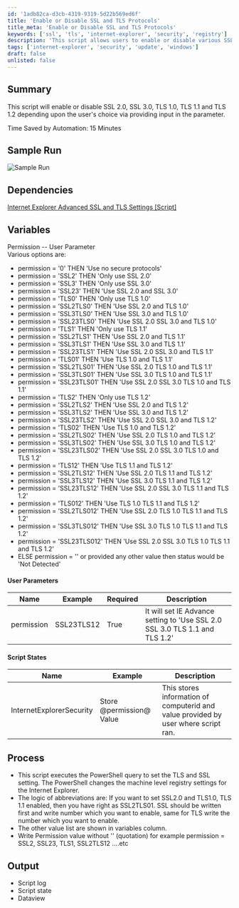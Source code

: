 ```yaml
---
id: '1adb82ca-d3cb-4319-9319-5d22b569ed6f'
title: 'Enable or Disable SSL and TLS Protocols'
title_meta: 'Enable or Disable SSL and TLS Protocols'
keywords: ['ssl', 'tls', 'internet-explorer', 'security', 'registry']
description: 'This script allows users to enable or disable various SSL and TLS protocols based on user input. It modifies the machine-level registry settings for Internet Explorer to set the desired security protocols, providing a flexible solution for managing secure connections.'
tags: ['internet-explorer', 'security', 'update', 'windows']
draft: false
unlisted: false
---
```

## Summary

This script will enable or disable SSL 2.0, SSL 3.0, TLS 1.0, TLS 1.1 and TLS 1.2 depending upon the user's choice via providing input in the parameter.

Time Saved by Automation: 15 Minutes

## Sample Run

![Sample Run](../../../static/img/Internet-Explorer-Advanced-SSL-and-TLS-Settings/image_1.png)

## Dependencies

[Internet Explorer Advanced SSL and TLS Settings [Script]](https://proval.itglue.com/DOC-5078775-7772468)

## Variables

Permission -- User Parameter  
Various options are:

- permission = '0' THEN 'Use no secure protocols'
- permission = 'SSL2' THEN 'Only use SSL 2.0'
- permission = 'SSL3' THEN 'Only use SSL 3.0'
- permission = 'SSL23' THEN 'Use SSL 2.0 and SSL 3.0'
- permission = 'TLS0' THEN 'Only use TLS 1.0'
- permission = 'SSL2TLS0' THEN 'Use SSL 2.0 and TLS 1.0'
- permission = 'SSL3TLS0' THEN 'Use SSL 3.0 and TLS 1.0'
- permission = 'SSL23TLS0' THEN 'Use SSL 2.0 SSL 3.0 and TLS 1.0'
- permission = 'TLS1' THEN 'Only use TLS 1.1'
- permission = 'SSL2TLS1' THEN 'Use SSL 2.0 and TLS 1.1'
- permission = 'SSL3TLS1' THEN 'Use SSL 3.0 and TLS 1.1'
- permission = 'SSL23TLS1' THEN 'Use SSL 2.0 SSL 3.0 and TLS 1.1'
- permission = 'TLS01' THEN 'Use TLS 1.0 and TLS 1.1'
- permission = 'SSL2TLS01' THEN 'Use SSL 2.0 TLS 1.0 and TLS 1.1'
- permission = 'SSL3TLS01' THEN 'Use SSL 3.0 TLS 1.0 and TLS 1.1'
- permission = 'SSL23TLS01' THEN 'Use SSL 2.0 SSL 3.0 TLS 1.0 and TLS 1.1'
- permission = 'TLS2' THEN 'Only use TLS 1.2'
- permission = 'SSL2TLS2' THEN 'Use SSL 2.0 and TLS 1.2'
- permission = 'SSL3TLS2' THEN 'Use SSL 3.0 and TLS 1.2'
- permission = 'SSL23TLS2' THEN 'Use SSL 2.0 SSL 3.0 and TLS 1.2'
- permission = 'TLS02' THEN 'Use TLS 1.0 and TLS 1.2'
- permission = 'SSL2TLS02' THEN 'Use SSL 2.0 TLS 1.0 and TLS 1.2'
- permission = 'SSL3TLS02' THEN 'Use SSL 3.0 TLS 1.0 and TLS 1.2'
- permission = 'SSL23TLS02' THEN 'Use SSL 2.0 SSL 3.0 TLS 1.0 and TLS 1.2'
- permission = 'TLS12' THEN 'Use TLS 1.1 and TLS 1.2'
- permission = 'SSL2TLS12' THEN 'Use SSL 2.0 TLS 1.1 and TLS 1.2'
- permission = 'SSL3TLS12' THEN 'Use SSL 3.0 TLS 1.1 and TLS 1.2'
- permission = 'SSL23TLS12' THEN 'Use SSL 2.0 SSL 3.0 TLS 1.1 and TLS 1.2'
- permission = 'TLS012' THEN 'Use TLS 1.0 TLS 1.1 and TLS 1.2'
- permission = 'SSL2TLS012' THEN 'Use SSL 2.0 TLS 1.0 TLS 1.1 and TLS 1.2'
- permission = 'SSL3TLS012' THEN 'Use SSL 3.0 TLS 1.0 TLS 1.1 and TLS 1.2'
- permission = 'SSL23TLS012' THEN 'Use SSL 2.0 SSL 3.0 TLS 1.0 TLS 1.1 and TLS 1.2'
- ELSE permission = '' or provided any other value then status would be 'Not Detected'

#### User Parameters

| Name         | Example      | Required | Description                                                                 |
|--------------|--------------|----------|-----------------------------------------------------------------------------|
| permission   | SSL23TLS12   | True     | It will set IE Advance setting to 'Use SSL 2.0 SSL 3.0 TLS 1.1 and TLS 1.2'|

#### Script States

| Name                    | Example                     | Description                                                               |
|-------------------------|-----------------------------|---------------------------------------------------------------------------|
| InternetExplorerSecurity | Store @permission@ Value    | This stores information of computerid and value provided by user where script ran.|

## Process

- This script executes the PowerShell query to set the TLS and SSL setting. The PowerShell changes the machine level registry settings for the Internet Explorer.
- The logic of abbreviations are: If you want to set SSL2.0 and TLS1.0, TLS 1.1 enabled, then you have right as SSL2TLS01. SSL should be written first and write number which you want to enable, same for TLS write the number which you want to enable.
- The other value list are shown in variables column.
- Write Permission value without '' (quotation) for example permission = SSL2, SSL23, TLS1, SSL2TLS12 ....etc

## Output

- Script log
- Script state
- Dataview












